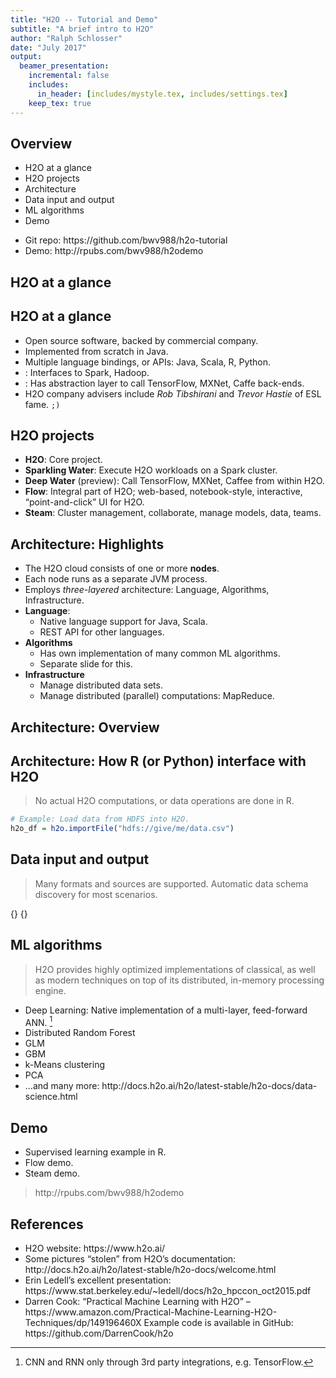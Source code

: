```yaml
---
title: "H2O -- Tutorial and Demo"
subtitle: "A brief intro to H2O"
author: "Ralph Schlosser"
date: "July 2017"
output:
  beamer_presentation:
    incremental: false
    includes:
      in_header: [includes/mystyle.tex, includes/settings.tex]
    keep_tex: true
---
```


## Overview

\orange{Agenda}

- H2O at a glance
- H2O projects
- Architecture
- Data input and output
- ML algorithms
- Demo

\orange{Links}

- Git repo: https://github.com/bwv988/h2o-tutorial
- Demo: http://rpubs.com/bwv988/h2odemo

## H2O at a glance

\begin{exampleblock}{}
      {\large ``H2O is an open source, in-memory, distributed, fast, and scalable machine learning and predictive analytics platform that   allows you to build machine learning models on big data and provides easy productionalization of those models in an enterprise environment.''}
  \vskip5mm
  \hspace*\fill{\small--- H2O.ai documentation}
\end{exampleblock}

  
## H2O at a glance

- Open source software, backed by commercial company.
- Implemented from scratch in Java.
- Multiple language bindings, or APIs: Java, Scala, R, Python.
- \HIGHLIGHT{Big data}: Interfaces to Spark, Hadoop.
- \orange{Deep Learning}: Has abstraction layer to call TensorFlow, MXNet, Caffe back-ends.
- H2O company advisers include *Rob Tibshirani* and *Trevor Hastie* of ESL fame. `;)`

## H2O projects

- **H2O**: Core project.
- **Sparkling Water**: Execute H2O workloads on a Spark cluster.
- **Deep Water** (preview): Call TensorFlow, MXNet, Caffee from within H2O.
- **Flow**: Integral part of H2O; web-based, notebook-style, interactive, "point-and-click" UI for H2O.
- **Steam**: Cluster management, collaborate, manage models, data, teams.

## Architecture: Highlights

- The H2O cloud consists of one or more **nodes**.
- Each node runs as a separate JVM process.
- Employs *three-layered* architecture: Language, Algorithms, Infrastructure.
- **Language**:
    - Native language support for Java, Scala. 
    - REST API for other languages.
- **Algorithms**
    - Has own implementation of many common ML algorithms.
    - Separate slide for this.
- **Infrastructure**
    - Manage distributed data sets.
    - Manage distributed (parallel) computations: MapReduce.

## Architecture: Overview

\begin{figure}
  \includegraphics[scale=0.4]{images/h2o_stack.png}
  \caption*{\tiny H2O components}
\end{figure}

## Architecture: How R (or Python) interface with H2O
> No actual H2O computations, or data operations are done in R.

```r
# Example: Load data from HDFS into H2O.
h2o_df = h2o.importFile("hdfs://give/me/data.csv")
```

\begincols
  \begincol{.48\textwidth}
     \includegraphics[scale=0.2]{images/r_hdfs_read_step2.png}
  \endcol
  \begincol{.48\textwidth}
     \includegraphics[scale=0.2]{images/r_hdfs_read_step3.png}
  \endcol
\endcols

## Data input and output
> Many formats and sources are supported. Automatic data schema discovery for most scenarios.

\begincols[T]
  \begincol{.48\textwidth}
  {\Large \orange{Formats}}
  \begin{itemize}
    \item CSV 
    \item ORC -- Optimized Row Columnar, new in Hadoop \& Hive
    \item SVMLight -- Sparse data format
    \item ARFF -- Attribute Relation File Format, from Weka
    \item XLS, XLSX
    \item Avro
    \item Parquet
  \end{itemize}
  \endcol
  \begincol{.48\textwidth}
  {\Large \orange{Sources}}
  \begin{itemize}
    \item Local files
    \item Remote files
    \item HDFS
    \item S3
    \item Alluxio
    \item JDBC
  \end{itemize}
  \endcol
\endcols

## ML algorithms

> H2O provides highly optimized \orange{from-scratch} implementations of classical, as well as modern techniques on top of its distributed, in-memory processing engine. 

- Deep Learning: Native implementation of a multi-layer, feed-forward ANN. [^1]
- Distributed Random Forest
- GLM
- GBM
- k-Means clustering
- PCA
- ...and many more: http://docs.h2o.ai/h2o/latest-stable/h2o-docs/data-science.html

[^1]: CNN and RNN only through 3rd party integrations, e.g. TensorFlow.

## Demo

- Supervised learning example in R.
- Flow demo.
- Steam demo.

> http://rpubs.com/bwv988/h2odemo

## References

- H2O website: https://www.h2o.ai/ 
- Some pictures "stolen" from H2O's documentation: http://docs.h2o.ai/h2o/latest-stable/h2o-docs/welcome.html
- Erin Ledell's excellent presentation: https://www.stat.berkeley.edu/~ledell/docs/h2o_hpccon_oct2015.pdf
- Darren Cook: "Practical Machine Learning with H2O" -- https://www.amazon.com/Practical-Machine-Learning-H2O-Techniques/dp/149196460X Example code is available in GitHub: https://github.com/DarrenCook/h2o
